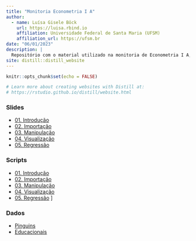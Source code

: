 ```yaml
---
title: "Monitoria Econometria I A"
author:
  - name: Luísa Gisele Böck
    url: https://luisa.rbind.io
    affiliation: Universidade Federal de Santa Maria (UFSM)
    affiliation_url: https://ufsm.br
date: "06/01/2023"
description: |
  Repositório com o material utilizado na monitoria de Econometria I A, além de materiais complementares.
site: distill::distill_website
---
```


```r
knitr::opts_chunk$set(echo = FALSE)

# Learn more about creating websites with Distill at:
# https://rstudio.github.io/distill/website.html

```


### Slides

+ [01. Introdução](slides/01-introducao.html)
+ [02. Importação](slides/02-importacao.html)
+ [03. Manipulação](slides/03-manipulacao.html)
+ [04. Visualização](slides/04-visualizacao.html)
+ [05. Regressão]()


### Scripts

+ [01. Introdução](scripts/01-introducao.R)
+ [02. Importação](scripts/02-importacao.R)
+ [03. Manipulação](scripts/03-manipulacao.R)
+ [04. Visualização](scripts/04-visualizacao.R)
+ [05. Regressão]()
]

### Dados   


+ [Pinguins](dados/pinguins/)
+ [Educacionais](dados/educacionais/)





